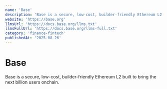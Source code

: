 ```yaml
---
name: 'Base'
description: 'Base is a secure, low-cost, builder-friendly Ethereum L2 built to bring the next billion users onchain.'
website: 'https://base.org'
llmsUrl: 'https://docs.base.org/llms.txt'
llmsFullUrl: 'https://docs.base.org/llms-full.txt'
category: 'finance-fintech'
publishedAt: '2025-08-26'
---
```


# Base

Base is a secure, low-cost, builder-friendly Ethereum L2 built to bring the next billion users onchain.
